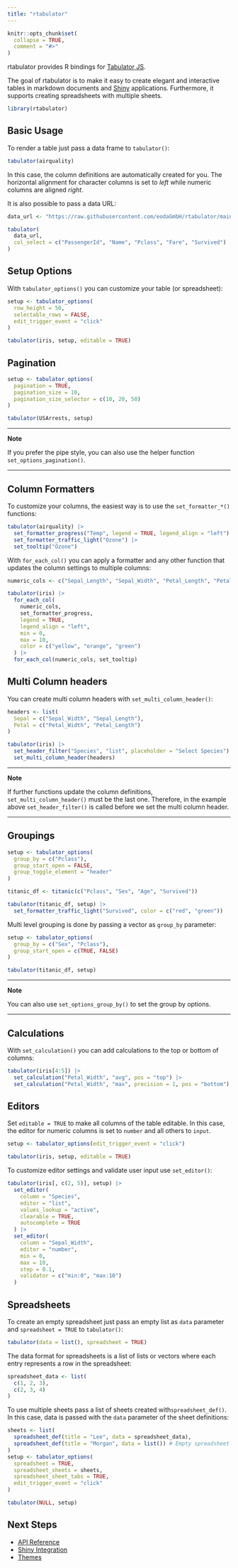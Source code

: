 ```yaml
---
title: "rtabulator"
---
```


```r
knitr::opts_chunk$set(
  collapse = TRUE,
  comment = "#>"
)
```

rtabulator provides R bindings for [Tabulator JS](https://tabulator.info/).

The goal of rtabulator is to make it easy to create elegant and interactive tables in markdown documents and [Shiny](https://shiny.posit.co/) applications. Furthermore, it supports creating spreadsheets with multiple sheets.

```r
library(rtabulator)
```

## Basic Usage

To render a table just pass a data frame to `tabulator()`:

```r
tabulator(airquality)
```

In this case, the column definitions are automatically created for you. The horizontal alignment for character columns is set to _left_  while numeric columns are aligned _right_.

It is also possible to pass a data URL:

```r
data_url <- "https://raw.githubusercontent.com/eodaGmbH/rtabulator/main/data-raw/titanic.csv"

tabulator(
  data_url,
  col_select = c("PassengerId", "Name", "Pclass", "Fare", "Survived")
)
```

## Setup Options

With `tabulator_options()` you can customize your table (or spreadsheet):

```r
setup <- tabulator_options(
  row_height = 50,
  selectable_rows = FALSE,
  edit_trigger_event = "click"
)

tabulator(iris, setup, editable = TRUE)
```

## Pagination

```r
setup <- tabulator_options(
  pagination = TRUE,
  pagination_size = 10,
  pagination_size_selector = c(10, 20, 50)
)

tabulator(USArrests, setup)
```

***

**Note**

If you prefer the pipe style, you can also use the helper function `set_options_pagination()`.

***

## Column Formatters

To customize your columns, the easiest way is to use the `set_formatter_*()` functions: 

```r
tabulator(airquality) |>
  set_formatter_progress("Temp", legend = TRUE, legend_align = "left") |>
  set_formatter_traffic_light("Ozone") |>
  set_tooltip("Ozone")
```

With `for_each_col()` you can apply a formatter and any other function that updates the column settings to multiple columns:

```r
numeric_cols <- c("Sepal_Length", "Sepal_Width", "Petal_Length", "Petal_Width")

tabulator(iris) |>
  for_each_col(
    numeric_cols,
    set_formatter_progress,
    legend = TRUE,
    legend_align = "left",
    min = 0,
    max = 10,
    color = c("yellow", "orange", "green")
  ) |>
  for_each_col(numeric_cols, set_tooltip)
```

## Multi Column headers

You can create multi column headers with `set_multi_column_header()`:

```r
headers <- list(
  Sepal = c("Sepal_Width", "Sepal_Length"),
  Petal = c("Petal_Width", "Petal_Length")
)

tabulator(iris) |>
  set_header_filter("Species", "list", placeholder = "Select Species") |>
  set_multi_column_header(headers)
```

***

**Note**

If further functions update the column definitions, `set_multi_column_header()` must be the last one. Therefore, in the example above `set_header_filter()` is called before we set the multi column header.

***

## Groupings

```r
setup <- tabulator_options(
  group_by = c("Pclass"),
  group_start_open = FALSE,
  group_toggle_element = "header"
)

titanic_df <- titanic(c("Pclass", "Sex", "Age", "Survived"))

tabulator(titanic_df, setup) |>
  set_formatter_traffic_light("Survived", color = c("red", "green"))
```

Multi level grouping is done by passing a vector as `group_by` parameter:

```r
setup <- tabulator_options(
  group_by = c("Sex", "Pclass"),
  group_start_open = c(TRUE, FALSE)
)

tabulator(titanic_df, setup)
```

***

**Note**

You can also use `set_options_group_by()` to set the group by options. 

***

## Calculations

With `set_calculation()` you can add calculations to the top or bottom of columns:

```r
tabulator(iris[4:5]) |>
  set_calculation("Petal_Width", "avg", pos = "top") |>
  set_calculation("Petal_Width", "max", precision = 1, pos = "bottom")
```

## Editors

Set `editable = TRUE` to make all columns of the table editable. In this case, the editor for numeric columns is set to `number` and all others to `input`.

```r
setup <- tabulator_options(edit_trigger_event = "click")

tabulator(iris, setup, editable = TRUE)
```

To customize editor settings and validate user input use `set_editor()`:

```r
tabulator(iris[, c(2, 5)], setup) |>
  set_editor(
    column = "Species",
    editor = "list",
    values_lookup = "active",
    clearable = TRUE,
    autocomplete = TRUE
  ) |>
  set_editor(
    column = "Sepal_Width",
    editor = "number",
    min = 0,
    max = 10,
    step = 0.1,
    validator = c("min:0", "max:10")
  )
```

## Spreadsheets

To create an empty spreadsheet just pass an empty list as `data` parameter and `spreadsheet = TRUE` to `tabulator()`:

```r
tabulator(data = list(), spreadsheet = TRUE)
```

The data format for spreadsheets is a list of lists or vectors where each entry represents a row in the spreadsheet:

```r
spreadsheet_data <- list(
  c(1, 2, 3),
  c(2, 3, 4)
)
```

To use multiple sheets pass a list of sheets created with`spreadsheet_def()`. In this case, data is passed with the `data` parameter of the sheet definitions:

```r
sheets <- list(
  spreadsheet_def(title = "Lee", data = spreadsheet_data),
  spreadsheet_def(title = "Morgan", data = list()) # Empty spreadsheet
)
setup <- tabulator_options(
  spreadsheet = TRUE,
  spreadsheet_sheets = sheets,
  spreadsheet_sheet_tabs = TRUE,
  edit_trigger_event = "click"
)

tabulator(NULL, setup)
```
## Next Steps

* [API Reference](../reference/index.html)
* [Shiny Integration](../articles/shiny.html)
* [Themes](../articles/themes.html)
